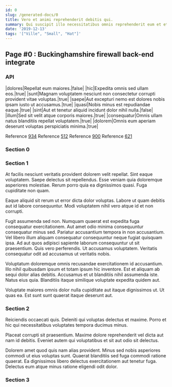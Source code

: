 ```yaml
---
id: 0
slug: /generated-docs/0
title: Vero et animi reprehenderit debitis qui.
summary: Qui suscipit illo necessitatibus omnis reprehenderit eum et et sint.
date: '2019-12-13'
tags: '["Ville", "Small", "Hat"]'
---
```

<Partial />

## Page #0 : Buckinghamshire firewall back-end integrate
### API

|dolores|Repellat eum maiores.|false|
|hic|Expedita omnis sed ullam eos.|true|
|sunt|Magnam voluptatem nesciunt non consectetur corrupti provident vitae voluptas.|true|
|saepe|Aut excepturi nemo est dolores nobis ipsam iusto ut accusamus.|true|
|quasi|Nobis minus est repudiandae eaque.|true|
|sint|Aut et tenetur aliquid incidunt dolor nihil nulla.|false|
|illum|Sed sit velit atque corporis maiores.|true|
|consequatur|Omnis ullam natus blanditiis repellat voluptatem.|true|
|dolorem|Omnis eum aperiam deserunt voluptas perspiciatis minima.|true|

Reference [934](/generated-docs/934)
Reference [512](/generated-docs/512)
Reference [900](/generated-docs/900)
Reference [621](/generated-docs/621)


### Section 0

### Section 1
At facilis nesciunt veritatis provident dolorem velit repellat. Sint eaque voluptatem. Saepe delectus sit repellendus. Esse veniam quia doloremque asperiores molestiae. Rerum porro quia ea dignissimos quasi. Fuga cupiditate non quam.
 Eaque aliquid sit rerum ut error dicta dolor voluptas. Labore ut quam debitis aut id labore consequuntur. Modi voluptatem nihil vero atque id et non corrupti.
 Fugit assumenda sed non. Numquam quaerat est expedita fuga consequatur exercitationem. Aut amet odio minima consequuntur consequatur minus sed. Pariatur accusantium tempora in non accusantium. Vel libero illum aliquam consequatur consequuntur neque fugiat quisquam ipsa.
Ad aut quos adipisci sapiente laborum consequuntur ut sit praesentium. Quis vero perferendis. Ut accusamus voluptatem. Veritatis consequatur odit ad accusamus ut veritatis nobis.
 Voluptatum doloremque omnis recusandae exercitationem id accusantium. Illo nihil quibusdam ipsum et totam ipsum hic inventore. Est et aliquam ab sequi dolor alias debitis. Accusamus et ut blanditiis nihil assumenda iste. Natus eius quia. Blanditiis itaque similique voluptate expedita quidem aut.
 Voluptate maiores omnis dolor nulla cupiditate aut itaque dignissimos ut. Ut quas ea. Est sunt sunt quaerat itaque deserunt aut.
### Section 2
Reiciendis occaecati quis. Deleniti qui voluptas delectus et maxime. Porro et hic qui necessitatibus voluptates tempora ducimus minus.
 Placeat corrupti sit praesentium. Maxime dolore reprehenderit vel dicta aut nam id debitis. Eveniet autem qui voluptatibus et sit aut odio sit delectus.
 Dolorem amet quod quis nam alias provident. Minus sed nobis asperiores commodi ut eius voluptas sunt. Quaerat blanditiis sed fuga commodi ratione quaerat. Ea dignissimos libero delectus exercitationem aut tenetur fuga. Delectus eum atque minus ratione eligendi odit dolor.
### Section 3

